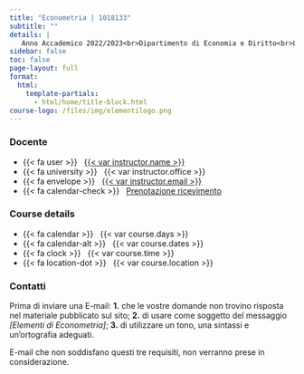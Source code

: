 ```yaml
---
title: "Econometria | 1018133"
subtitle: ""
details: |
   Anno Accademico 2022/2023<br>Dipartimento di Economia e Diritto<br>Laurea triennale in Economia e Finanza<br>Sapienza, Sapienza, Università di Roma
sidebar: false
toc: false
page-layout: full
format:
  html:
    template-partials:
      - html/home/title-block.html
course-logo: /files/img/elementilogo.png
---
```



::: {.home}

::: {.grid .course-details}

::: {.g-col-12 .g-col-sm-6 .g-col-md-4}
### Docente

- {{< fa user >}} &nbsp; [{{< var instructor.name >}}]({{< var instructor.url >}})
- {{< fa university >}} &nbsp; {{< var instructor.office >}}
- {{< fa envelope >}} &nbsp; <a href="mailto:{{< var instructor.email >}}">{{< var instructor.email >}}</a>
- {{< fa calendar-check >}} &nbsp; [Prenotazione ricevimento]({{< var instructor.appointment_url >}})
:::

::: {.g-col-12 .g-col-sm-6 .g-col-md-4}
### Course details

- {{< fa calendar >}} &nbsp; {{< var course.days >}}
- {{< fa calendar-alt >}} &nbsp; {{< var course.dates >}}
- {{< fa clock >}} &nbsp; {{< var course.time >}}
- {{< fa location-dot >}} &nbsp; {{< var course.location >}}

:::

::: {.g-col-12 .g-col-md-4 .contact-policy}
### Contatti
Prima di inviare una E-mail: **1.** che le vostre domande non trovino risposta nel materiale pubblicato sul sito; **2.** di usare come soggetto del messaggio _[Elementi di Econometria]_; **3.** di utilizzare un tono, una sintassi e un'ortografia adeguati.

E-mail che non soddisfano questi tre requisiti, non verranno prese in considerazione.
:::

:::


:::
